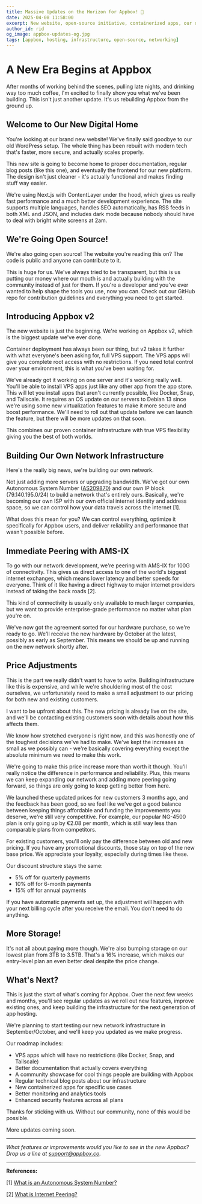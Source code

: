 ```yaml
---
title: Massive Updates on the Horizon for Appbox! 🚀
date: 2025-04-08 11:58:00
excerpt: New website, open-source initiative, containerized apps, our own network infrastructure, and more exciting developments coming to Appbox!
author_id: rid
og_image: appbox-updates-og.jpg
tags: [appbox, hosting, infrastructure, open-source, networking]
---
```


# A New Era Begins at Appbox

After months of working behind the scenes, pulling late nights, and drinking way too much coffee, I'm excited to finally show you what we've been building. This isn't just another update. It's us rebuilding Appbox from the ground up.

## Welcome to Our New Digital Home

You're looking at our brand new website! We've finally said goodbye to our old WordPress setup. The whole thing has been rebuilt with modern tech that's faster, more secure, and actually scales properly.

This new site is going to become home to proper documentation, regular blog posts (like this one), and eventually the frontend for our new platform. The design isn't just cleaner - it's actually functional and makes finding stuff way easier.

We're using Next.js with ContentLayer under the hood, which gives us really fast performance and a much better development experience. The site supports multiple languages, handles SEO automatically, has RSS feeds in both XML and JSON, and includes dark mode because nobody should have to deal with bright white screens at 2am.

## We're Going Open Source!

We're also going open source! The website you're reading this on? The code is public and anyone can contribute to it.

This is huge for us. We've always tried to be transparent, but this is us putting our money where our mouth is and actually building with the community instead of just for them. If you're a developer and you've ever wanted to help shape the tools you use, now you can. Check out our GitHub repo for contribution guidelines and everything you need to get started.

## Introducing Appbox v2

The new website is just the beginning. We're working on Appbox v2, which is the biggest update we've ever done.

Container deployment has always been our thing, but v2 takes it further with what everyone's been asking for, full VPS support. The VPS apps will give you complete root access with no restrictions. If you need total control over your environment, this is what you've been waiting for.

We've already got it working on one server and it's working really well. You'll be able to install VPS apps just like any other app from the app store. This will let you install apps that aren't currently possible, like Docker, Snap, and Tailscale. It requires an OS update on our servers to Debian 13 since we're using some new virtualization features to make it more secure and boost performance. We'll need to roll out that update before we can launch the feature, but there will be more updates on that soon.

This combines our proven container infrastructure with true VPS flexibility giving you the best of both worlds.

## Building Our Own Network Infrastructure

Here's the really big news, we're building our own network.

Not just adding more servers or upgrading bandwidth. We've got our own Autonomous System Number ([AS209870](https://apps.db.ripe.net/db-web-ui/lookup?source=RIPE&type=aut-num&key=AS209870)) and our own IP block (79.140.195.0/24) to build a network that's entirely ours. Basically, we're becoming our own ISP with our own official internet identity and address space, so we can control how your data travels across the internet [1].

What does this mean for you? We can control everything, optimize it specifically for Appbox users, and deliver reliability and performance that wasn't possible before.

## Immediate Peering with AMS-IX

To go with our network development, we're peering with AMS-IX for 100G of connectivity. This gives us direct access to one of the world's biggest internet exchanges, which means lower latency and better speeds for everyone. Think of it like having a direct highway to major internet providers instead of taking the back roads [2].

This kind of connectivity is usually only available to much larger companies, but we want to provide enterprise-grade performance no matter what plan you're on.

We've now got the agreement sorted for our hardware purchase, so we're ready to go. We'll receive the new hardware by October at the latest, possibly as early as September. This means we should be up and running on the new network shortly after.

## Price Adjustments

This is the part we really didn't want to have to write. Building infrastructure like this is expensive, and while we're shouldering most of the cost ourselves, we unfortunately need to make a small adjustment to our pricing for both new and existing customers.

I want to be upfront about this. The new pricing is already live on the site, and we'll be contacting existing customers soon with details about how this affects them.

We know how stretched everyone is right now, and this was honestly one of the toughest decisions we've had to make. We've kept the increases as small as we possibly can - we're basically covering everything except the absolute minimum we need to make this work.

We're going to make this price increase more than worth it though. You'll really notice the difference in performance and reliability. Plus, this means we can keep expanding our network and adding more peering going forward, so things are only going to keep getting better from here.

We launched these updated prices for new customers 3 months ago, and the feedback has been good, so we feel like we've got a good balance between keeping things affordable and funding the improvements you deserve, we're still very competitive. For example, our popular NG-4500 plan is only going up by €2.08 per month, which is still way less than comparable plans from competitors.

For existing customers, you'll only pay the difference between old and new pricing. If you have any promotional discounts, those stay on top of the new base price. We appreciate your loyalty, especially during times like these.

Our discount structure stays the same:
- 5% off for quarterly payments
- 10% off for 6-month payments
- 15% off for annual payments

If you have automatic payments set up, the adjustment will happen with your next billing cycle after you receive the email. You don't need to do anything.

## More Storage!

It's not all about paying more though. We're also bumping storage on our lowest plan from 3TB to 3.5TB. That's a 16% increase, which makes our entry-level plan an even better deal despite the price change.

## What's Next?

This is just the start of what's coming for Appbox. Over the next few weeks and months, you'll see regular updates as we roll out new features, improve existing ones, and keep building the infrastructure for the next generation of app hosting.

We're planning to start testing our new network infrastructure in September/October, and we'll keep you updated as we make progress.

Our roadmap includes:
- VPS apps which will have no restrictions (like Docker, Snap, and Tailscale)
- Better documentation that actually covers everything
- A community showcase for cool things people are building with Appbox
- Regular technical blog posts about our infrastructure
- New containerized apps for specific use cases
- Better monitoring and analytics tools
- Enhanced security features across all plans

Thanks for sticking with us. Without our community, none of this would be possible.

More updates coming soon.

---

*What features or improvements would you like to see in the new Appbox? Drop us a line at support@appbox.co.*

---

**References:**

[1] [What is an Autonomous System Number?](https://en.wikipedia.org/wiki/Autonomous_system_(Internet))

[2] [What is Internet Peering?](https://en.wikipedia.org/wiki/Internet_exchange_point)